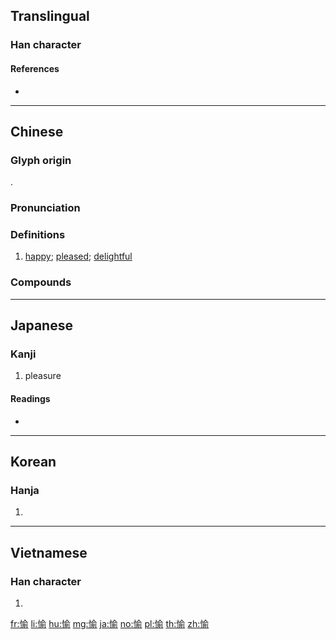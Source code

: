 {{character info/new}}
==Translingual==

===Han character===
{{Han char|rn=61|rad=心|as=09|sn=12|four=98021|canj=POMN|ids=⿰忄俞(GHTK),⿰忄兪(K)}}

====References====
* {{Han ref|kx=0394.040|dkj=10905|dj=0730.150|hdz=42330.010|uh=6109|ud=24841|bh=B472|bd=46194}}

----

==Chinese==
{{zh-forms}}

===Glyph origin===
{{Han etym}}
{{Han compound|忄|alt1=心|俞|ls=psc|c1=s|c2=p}}.

===Pronunciation===
{{zh-pron
|m=yú
|c=jyu4,jyu6
|mn=qz,xm:û/zz:î/qz,tp,xm:lû/zz:jî/kh:jû
|mc=y
|oc=y
|ma=
|cat=a
}}

===Definitions===
{{zh-hanzi}}

# [[happy]]; [[pleased]]; [[delightful]]

===Compounds===
{{zh-der|勝任愉快|夷愉|心曠神愉|恬愉|愉快|愉悅|愉愉呴呴|愉色|愉逸|敷愉|歡愉}}

----

==Japanese==

===Kanji===
{{ja-kanji|grade=c|rs=心09}}

# pleasure

====Readings====
* {{ja-readings|on=[[ゆ]] (yu), [[とう]] (tō)|kun=[[たのしむ]] (tanoshimu), [[たのしい]] (tanoshii)}}

----

==Korean==

===Hanja===
{{ko-hanja|hangeul=유|eumhun=|rv=yu|mr=yu|y=yu}}

# {{defn|lang=ko|sort=心09}}

----

==Vietnamese==

===Han character===
{{vi-readings|rs=心09|hanviet=du}}

# {{defn|lang=vi|sort=心09}}

[[fr:愉]]
[[li:愉]]
[[hu:愉]]
[[mg:愉]]
[[ja:愉]]
[[no:愉]]
[[pl:愉]]
[[th:愉]]
[[zh:愉]]